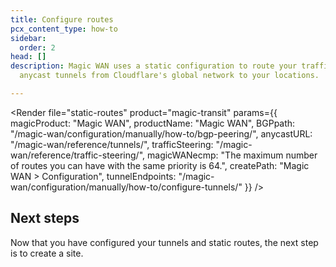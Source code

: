 ```yaml
---
title: Configure routes
pcx_content_type: how-to
sidebar:
  order: 2
head: []
description: Magic WAN uses a static configuration to route your traffic through
  anycast tunnels from Cloudflare's global network to your locations.

---
```



<Render
	file="static-routes"
	product="magic-transit"
	params={{
		magicProduct: "Magic WAN",
		productName: "Magic WAN",
		BGPpath: "/magic-wan/configuration/manually/how-to/bgp-peering/",
		anycastURL: "/magic-wan/reference/tunnels/",
		trafficSteering: "/magic-wan/reference/traffic-steering/",
		magicWANecmp: "The maximum number of routes you can have with the same priority is 64.",
		createPath: "Magic WAN > Configuration",
		tunnelEndpoints: "/magic-wan/configuration/manually/how-to/configure-tunnels/"
	}}
/>

## Next steps

Now that you have configured your tunnels and static routes, the next step is to create a site. <Render file="sites-brief" />